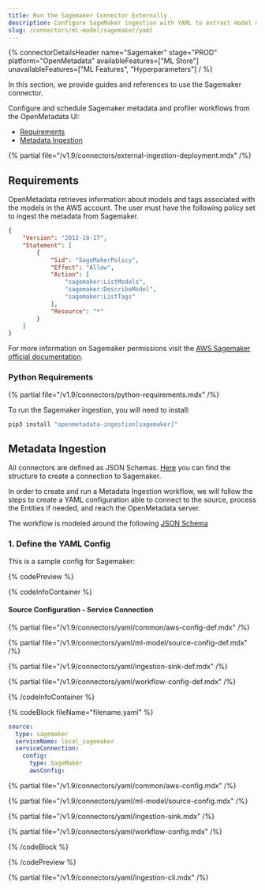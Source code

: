 ```yaml
---
title: Run the Sagemaker Connector Externally
description: Configure SageMaker ingestion with YAML to extract model metadata, metrics, and lineage from ML pipelines.
slug: /connectors/ml-model/sagemaker/yaml
---
```


{% connectorDetailsHeader
name="Sagemaker"
stage="PROD"
platform="OpenMetadata"
availableFeatures=["ML Store"]
unavailableFeatures=["ML Features", "Hyperparameters"]
/ %}

In this section, we provide guides and references to use the Sagemaker connector.

Configure and schedule Sagemaker metadata and profiler workflows from the OpenMetadata UI:

- [Requirements](#requirements)
- [Metadata Ingestion](#metadata-ingestion)

{% partial file="/v1.9/connectors/external-ingestion-deployment.mdx" /%}

## Requirements

OpenMetadata retrieves information about models and tags associated with the models in the AWS account.
The user must have the following policy set to ingest the metadata from Sagemaker.

```json
{
    "Version": "2012-10-17",
    "Statement": [
        {
            "Sid": "SageMakerPolicy",
            "Effect": "Allow",
            "Action": [
                "sagemaker:ListModels",
                "sagemaker:DescribeModel",
                "sagemaker:ListTags"
            ],
            "Resource": "*"
        }
    ]
}
```

For more information on Sagemaker permissions visit the [AWS Sagemaker official documentation](https://docs.aws.amazon.com/sagemaker/latest/dg/api-permissions-reference.html).

### Python Requirements

{% partial file="/v1.9/connectors/python-requirements.mdx" /%}

To run the Sagemaker ingestion, you will need to install:

```bash
pip3 install "openmetadata-ingestion[sagemaker]"
```

## Metadata Ingestion

All connectors are defined as JSON Schemas.
[Here](https://github.com/open-metadata/OpenMetadata/blob/main/openmetadata-spec/src/main/resources/json/schema/entity/services/connections/mlmodel/sageMakerConnection.json )
you can find the structure to create a connection to Sagemaker.

In order to create and run a Metadata Ingestion workflow, we will follow
the steps to create a YAML configuration able to connect to the source,
process the Entities if needed, and reach the OpenMetadata server.

The workflow is modeled around the following
[JSON Schema](https://github.com/open-metadata/OpenMetadata/blob/main/openmetadata-spec/src/main/resources/json/schema/metadataIngestion/mlmodelServiceMetadataPipeline.json)

### 1. Define the YAML Config

This is a sample config for Sagemaker:

{% codePreview %}

{% codeInfoContainer %}

#### Source Configuration - Service Connection

{% partial file="/v1.9/connectors/yaml/common/aws-config-def.mdx" /%}

{% partial file="/v1.9/connectors/yaml/ml-model/source-config-def.mdx" /%}

{% partial file="/v1.9/connectors/yaml/ingestion-sink-def.mdx" /%}

{% partial file="/v1.9/connectors/yaml/workflow-config-def.mdx" /%}

{% /codeInfoContainer %}

{% codeBlock fileName="filename.yaml" %}


```yaml {% isCodeBlock=true %}
source:
  type: sagemaker
  serviceName: local_sagemaker
  serviceConnection:
    config:
      type: SageMaker
      awsConfig:
```

{% partial file="/v1.9/connectors/yaml/common/aws-config.mdx" /%}

{% partial file="/v1.9/connectors/yaml/ml-model/source-config.mdx" /%}

{% partial file="/v1.9/connectors/yaml/ingestion-sink.mdx" /%}

{% partial file="/v1.9/connectors/yaml/workflow-config.mdx" /%}

{% /codeBlock %}

{% /codePreview %}

{% partial file="/v1.9/connectors/yaml/ingestion-cli.mdx" /%}
